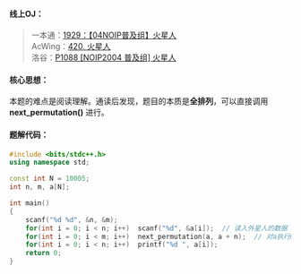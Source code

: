 
#### 线上OJ：
> 一本通：[1929：【04NOIP普及组】火星人](http://ybt.ssoier.cn:8088/problem_show.php?pid=1929)  
AcWing：[420. 火星人](https://www.acwing.com/problem/content/description/422/)  
洛谷：[P1088 [NOIP2004 普及组] 火星人](https://www.luogu.com.cn/problem/P1088)  

#### 核心思想：
本题的难点是阅读理解。通读后发现，题目的本质是**全排列**，可以直接调用 **next_permutation()** 进行。

#### 题解代码：
```cpp showLineNumbers filename="next_permutation()" {11}
#include <bits/stdc++.h>
using namespace std;

const int N = 10005;
int n, m, a[N];

int main()
{
    scanf("%d %d", &n, &m);
    for(int i = 0; i < n; i++)  scanf("%d", &a[i]);  // 读入外星人的数据
    for(int i = 0; i < m; i++)  next_permutation(a, a + n);  // 对a执行m次 next_permutation()
    for(int i = 0; i < n; i++)  printf("%d ", a[i]);
    return 0;
}
```